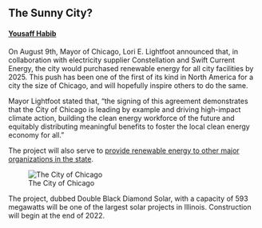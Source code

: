 ## The Sunny City?
#### [Yousaff Habib](https://www.linkedin.com/in/yousaff-habib-6684891a5/)

<!-- <br> -->
On August 9th, Mayor of Chicago, Lori E. Lightfoot announced that, in collaboration with electricity supplier Constellation and Swift Current Energy, the city would purchased renewable energy for all city facilities by 2025. This push has been one of the first of its kind in North America for a city the size of Chicago, and will hopefully inspire others to do the same. 

Mayor Lightfoot stated that, “the signing of this agreement demonstrates that the City of Chicago is leading by example and driving high-impact climate action, building the clean energy workforce of the future and equitably distributing meaningful benefits to foster the local clean energy economy for all.”

The project will also serve to [provide renewable energy to other major organizations in the state](https://www.chicago.gov/city/en/depts/mayor/press_room/press_releases/2022/august/Purchase100PercentCleanRenewableEnergy2025.html).

![The City of Chicago](https://cdn.shopify.com/s/files/1/0616/5538/4315/files/chicago-city-skyline-usa-2022-01-19-00-13-14-utc_1_600x600.jpg?v=1660067556)

The project, dubbed Double Black Diamond Solar, with a capacity of 593 megawatts will be one of the largest solar projects in Illinois. Construction will begin at the end of 2022.